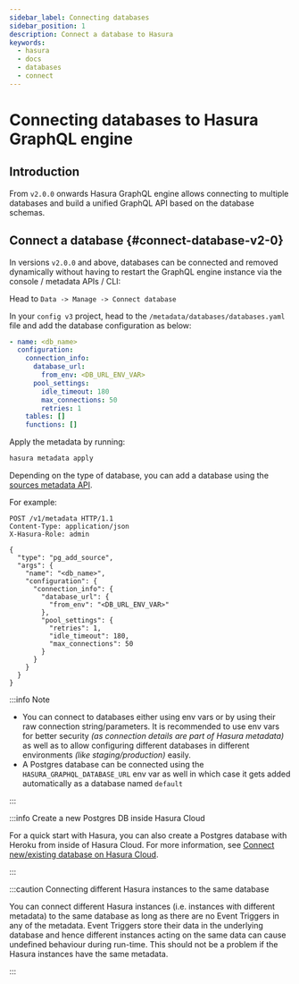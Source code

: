 ```yaml
---
sidebar_label: Connecting databases
sidebar_position: 1
description: Connect a database to Hasura
keywords:
  - hasura
  - docs
  - databases
  - connect
---
```



# Connecting databases to Hasura GraphQL engine

## Introduction

From `v2.0.0` onwards Hasura GraphQL engine allows connecting to
multiple databases and build a unified GraphQL API based on the database
schemas.

## Connect a database {#connect-database-v2-0}

In versions `v2.0.0` and above, databases can be connected and removed
dynamically without having to restart the GraphQL engine instance via
the console / metadata APIs / CLI:

<Tabs className="api-tabs">
<TabItem value="console" label="Console">

Head to `Data -> Manage -> Connect database`

<Thumbnail
  src="/img/graphql/core/databases/connect-default-db.png"
  alt="Connect default database"
  width="1000px"
/>

</TabItem>
<TabItem value="cli" label="CLI">

In your `config v3` project, head to the
`/metadata/databases/databases.yaml` file and add the database
configuration as below:

```yaml
- name: <db_name>
  configuration:
    connection_info:
      database_url:
        from_env: <DB_URL_ENV_VAR>
      pool_settings:
        idle_timeout: 180
        max_connections: 50
        retries: 1
    tables: []
    functions: []
```

Apply the metadata by running:

```bash
hasura metadata apply
```

</TabItem>
<TabItem value="api" label="API">

Depending on the type of database, you can add a database using the
[sources metadata API](/graphql/core/api-reference/metadata-api/source.mdx).

For example:

```http
POST /v1/metadata HTTP/1.1
Content-Type: application/json
X-Hasura-Role: admin

{
  "type": "pg_add_source",
  "args": {
    "name": "<db_name>",
    "configuration": {
      "connection_info": {
        "database_url": {
          "from_env": "<DB_URL_ENV_VAR>"
        },
        "pool_settings": {
          "retries": 1,
          "idle_timeout": 180,
          "max_connections": 50
        }
      }
    }
  }
}
```

</TabItem>
</Tabs>

:::info Note

- You can connect to databases either using env vars or by using their
  raw connection string/parameters. It is recommended to use env vars
  for better security _(as connection details are part of Hasura
  metadata)_ as well as to allow configuring different databases in
  different environments _(like staging/production)_ easily.
- A Postgres database can be connected using the
  `HASURA_GRAPHQL_DATABASE_URL` env var as well in which case it gets
  added automatically as a database named `default`

:::

:::info Create a new Postgres DB inside Hasura Cloud

For a quick start with Hasura, you can also create a Postgres database
with Heroku from inside of Hasura Cloud. For more information, see
[Connect new/existing database on Hasura Cloud](/graphql/cloud/getting-started/index.mdx#create-new-db-with-cloud).

:::

:::caution Connecting different Hasura instances to the same database

You can connect different Hasura instances (i.e. instances with different metadata) to the same database as long as 
there are no Event Triggers in any of the metadata. Event Triggers store their data in the underlying database and 
hence different instances acting on the same data can cause undefined behaviour during run-time. 
This should not be a problem if the Hasura instances have the same metadata.
  
:::
